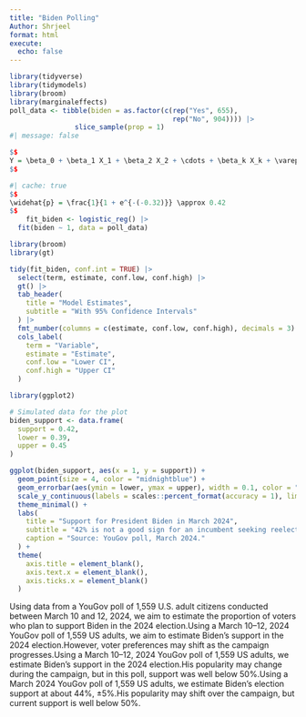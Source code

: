 ```yaml
---
title: "Biden Polling"
Author: Shrjeel
format: html
execute: 
  echo: false
---
```


```r
library(tidyverse)
library(tidymodels)
library(broom)
library(marginaleffects)
poll_data <- tibble(biden = as.factor(c(rep("Yes", 655), 
                                        rep("No", 904)))) |> 
                slice_sample(prop = 1)
#| message: false
```

```r
$$
Y = \beta_0 + \beta_1 X_1 + \beta_2 X_2 + \cdots + \beta_k X_k + \varepsilon
$$

```

```r
#| cache: true
$$
\widehat{p} = \frac{1}{1 + e^{-(-0.32)}} \approx 0.42
$$
    fit_biden <- logistic_reg() |> 
  fit(biden ~ 1, data = poll_data)


```

```r
library(broom)
library(gt)

tidy(fit_biden, conf.int = TRUE) |>
  select(term, estimate, conf.low, conf.high) |>
  gt() |>
  tab_header(
    title = "Model Estimates",
    subtitle = "With 95% Confidence Intervals"
  ) |>
  fmt_number(columns = c(estimate, conf.low, conf.high), decimals = 3) |>
  cols_label(
    term = "Variable",
    estimate = "Estimate",
    conf.low = "Lower CI",
    conf.high = "Upper CI"
  )

```

```r
library(ggplot2)

# Simulated data for the plot
biden_support <- data.frame(
  support = 0.42,
  lower = 0.39,
  upper = 0.45
)

ggplot(biden_support, aes(x = 1, y = support)) +
  geom_point(size = 4, color = "midnightblue") +
  geom_errorbar(aes(ymin = lower, ymax = upper), width = 0.1, color = "midnightblue") +
  scale_y_continuous(labels = scales::percent_format(accuracy = 1), limits = c(0.38, 0.46)) +
  theme_minimal() +
  labs(
    title = "Support for President Biden in March 2024",
    subtitle = "42% is not a good sign for an incumbent seeking reelection",
    caption = "Source: YouGov poll, March 2024."
  ) +
  theme(
    axis.title = element_blank(),
    axis.text.x = element_blank(),
    axis.ticks.x = element_blank()
  )

```
Using data from a YouGov poll of 1,559 U.S. adult citizens conducted between March 10 and 12, 2024, we aim to estimate the proportion of voters who plan to support Biden in the 2024 election.Using a March 10–12, 2024 YouGov poll of 1,559 US adults, we aim to estimate Biden’s support in the 2024 election.However, voter preferences may shift as the campaign progresses.Using a March 10–12, 2024 YouGov poll of 1,559 US adults, we estimate Biden's support in the 2024 election.His popularity may change during the campaign, but in this poll, support was well below 50%.Using a March 2024 YouGov poll of 1,559 US adults, we estimate Biden’s election support at about 44%, ±5%.His popularity may shift over the campaign, but current support is well below 50%.